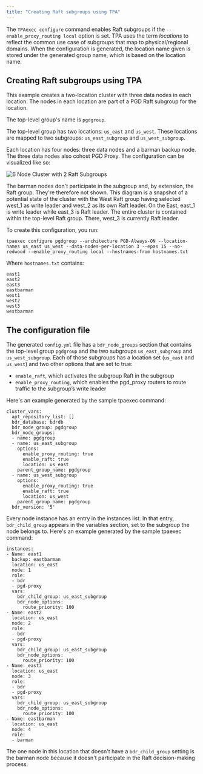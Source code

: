 ```yaml
---
title: "Creating Raft subgroups using TPA"
---
```


The `TPAexec configure` command enables Raft subgroups if the `--enable_proxy_routing local` option is set. TPA uses the term *locations* to reflect the common use case of subgroups that map to physical/regional domains. When the configuration is generated, the location name given is stored under the generated group name, which is based on the location name.

## Creating Raft subgroups using TPA

This example creates a two-location cluster with three data nodes in each location. The nodes in each location are part of a PGD Raft subgroup for the location. 

The top-level group's name is `pgdgroup`.

The top-level group has two locations: `us_east` and `us_west`. These locations are mapped to two subgroups: `us_east_subgroup` and `us_west_subgroup`.

Each location has four nodes: three data nodes and a barman backup node. The three data nodes also cohost PGD Proxy. The configuration can be visualized like so:

![6 Node Cluster with 2 Raft Subgroups](images/Tmp6NodeRaftSubgroups.png)

The barman nodes don't participate in the subgroup and, by extension, the Raft group. They're therefore not shown. This diagram is a snapshot of a potential state of the cluster with the West Raft group having selected west_1 as write leader and west_2 as its own Raft leader. On the East, east_1 is write leader while east_3 is Raft leader. The entire cluster is contained within the top-level Raft group. There, west_3 is currently Raft leader.

To create this configuration, you run:

```
tpaexec configure pgdgroup --architecture PGD-Always-ON --location-names us_east us_west --data-nodes-per-location 3 --epas 15 --no-redwood --enable_proxy_routing local --hostnames-from hostnames.txt 
```

Where `hostnames.txt` contains:

```
east1
east2
east3
eastbarman
west1
west2
west3
westbarman
```

## The configuration file

The generated `config.yml` file has a `bdr_node_groups` section that contains the top-level group `pgdgroup` and the two subgroups `us_east_subgroup` and `us_west_subgroup`. Each of those subgroups has a location set (`us_east` and `us_west`) and two other options that are set to true: 

- `enable_raft`, which activates the subgroup Raft in the subgroup
- `enable_proxy_routing`, which enables the pgd_proxy routers to route traffic to the subgroup’s write leader

Here's an example generated by the sample tpaexec command:


```
cluster_vars:
  apt_repository_list: []
  bdr_database: bdrdb
  bdr_node_group: pgdgroup
  bdr_node_groups:
  - name: pgdgroup
  - name: us_east_subgroup
    options:
      enable_proxy_routing: true
      enable_raft: true
      location: us_east
    parent_group_name: pgdgroup
  - name: us_west_subgroup
    options:
      enable_proxy_routing: true
      enable_raft: true
      location: us_west
    parent_group_name: pgdgroup
  bdr_version: '5'
```

Every node instance has an entry in the instances list. In that entry, `bdr_child_group` appears in the variables section, set to the subgroup the node belongs to. Here's an example generated by the sample tpaexec command:

```
instances:
- Name: east1
  backup: eastbarman
  location: us_east
  node: 1
  role:
  - bdr
  - pgd-proxy
  vars:
    bdr_child_group: us_east_subgroup
    bdr_node_options:
      route_priority: 100
- Name: east2
  location: us_east
  node: 2
  role:
  - bdr
  - pgd-proxy
  vars:
    bdr_child_group: us_east_subgroup
    bdr_node_options:
      route_priority: 100
- Name: east3
  location: us_east
  node: 3
  role:
  - bdr
  - pgd-proxy
  vars:
    bdr_child_group: us_east_subgroup
    bdr_node_options:
      route_priority: 100
- Name: eastbarman
  location: us_east
  node: 4
  role:
  - barman
```

The one node in this location that doesn't have a `bdr_child_group` setting is the barman node because it doesn't participate in the Raft decision-making process.


